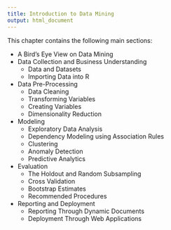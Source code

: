 ```yaml
---
title: Introduction to Data Mining
output: html_document
---
```



This chapter contains the following main sections:

- A Bird’s Eye View on Data Mining
<!-- DCandBU.Rnw --> 
- Data Collection and Business Understanding
    + Data and Datasets
    + Importing Data into R
<!-- dataPP.Rnw --> 
- Data Pre-Processing
    + Data Cleaning
    + Transforming Variables
    + Creating Variables
    + Dimensionality Reduction
<!-- modeling.Rnw --> 
- Modeling
    + Exploratory Data Analysis
    + Dependency Modeling using Association Rules
    + Clustering
    + Anomaly Detection
    + Predictive Analytics
<!-- evaluation.Rnw --> 
- Evaluation
    + The Holdout and Random Subsampling
    + Cross Validation
    + Bootstrap Estimates
    + Recommended Procedures
<!-- DeployAndReport.Rnw --> 
- Reporting  and Deployment
    + Reporting Through Dynamic Documents
    + Deployment Through Web Applications
